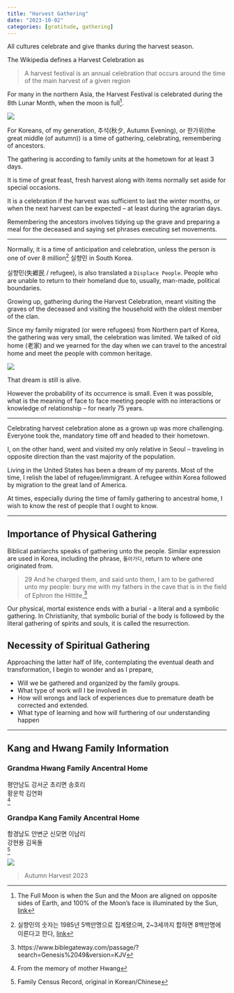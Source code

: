 ```yaml
---
title: "Harvest Gathering"
date: "2023-10-02"
categories: [gratitude, gathering]
---
```


All cultures celebrate and give thanks during the harvest season.

The Wikipedia defines a Harvest Celebration as

> A harvest festival is an annual celebration that occurs around the time of the main harvest of a given region

For many in the northern Asia, the Harvest Festival is celebrated during the 8th Lunar Month, when the moon is full[^1].

[^1]: The Full Moon is when the Sun and the Moon are aligned on opposite sides of Earth, and 100% of the Moon's face is illuminated by the Sun, [link](https://www.timeanddate.com/astronomy/moon/full-moon.html)

![](roof_bw.jpeg)

For Koreans, of my generation, 추석(秋夕, Autumn Evening), or 한가위(the great middle (of autumn)) is a time of gathering, celebrating, remembering of ancestors.

The gathering is according to family units at the hometown for at least 3 days.

It is time of great feast, fresh harvest along with items normally set aside for special occasions.

It is a celebration if the harvest was sufficient to last the winter months, or when the next harvest can be expected -- at least during the agrarian days.

Remembering the ancestors involves tidying up the grave and preparing a meal for the deceased and saying set phrases executing set movements.

------------------------------------------------------------------------

Normally, it is a time of anticipation and celebration, unless the person is one of over 8 million[^2] 실향민 in South Korea.

[^2]: 실향민의 숫자는 1985년 5백만명으로 집계됐으며, 2\~3세까지 합하면 8백만명에 이른다고 한다, [link](https://namu.wiki/w/%EC%8B%A4%ED%96%A5%EB%AF%BC)

실향민(失鄕民 / refugee), is also translated a `Displace People`. People who are unable to return to their homeland due to, usually, man-made, political boundaries.

Growing up, gathering during the Harvest Celebration, meant visiting the graves of the deceased and visiting the household with the oldest member of the clan.

Since my family migrated (or were refugees) from Northern part of Korea, the gathering was very small, the celebration was limited. We talked of old home (老家) and we yearned for the day when we can travel to the ancestral home and meet the people with common heritage.

![](old_home.jpeg)

That dream is still is alive.

However the probability of its occurrence is small. Even it was possible, what is the meaning of face to face meeting people with no interactions or knowledge of relationship -- for nearly 75 years.

------------------------------------------------------------------------

Celebrating harvest celebration alone as a grown up was more challenging. Everyone took the, mandatory time off and headed to their hometown.

I, on the other hand, went and visited my only relative in Seoul -- traveling in opposite direction than the vast majority of the population.

Living in the United States has been a dream of my parents. Most of the time, I relish the label of refugee/immigrant. A refugee within Korea followed by migration to the great land of America.

At times, especially during the time of family gathering to ancestral home, I wish to know the rest of people that I ought to know.

------------------------------------------------------------------------

## Importance of Physical Gathering

Biblical patriarchs speaks of gathering unto the people. Similar expression are used in Korea, including the phrase, `돌아가다`, return to where one originated from.

> 29 And he charged them, and said unto them, I am to be gathered unto my people: bury me with my fathers in the cave that is in the field of Ephron the Hittite,[^3]

[^3]: https://www.biblegateway.com/passage/?search=Genesis%2049&version=KJV

Our physical, mortal existence ends with a burial - a literal and a symbolic gathering. In Christianity, that symbolic burial of the body is followed by the literal gathering of spirits and souls, it is called the resurrection.

## Necessity of Spiritual Gathering

Approaching the latter half of life, contemplating the eventual death and transformation, I begin to wonder and as I prepare,

-   Will we be gathered and organized by the family groups.
-   What type of work will I be involved in
-   How will wrongs and lack of experiences due to premature death be corrected and extended.
-   What type of learning and how will furthering of our understanding happen

------------------------------------------------------------------------

## Kang and Hwang Family Information

### Grandma Hwang Family Ancentral Home

평안남도 강서군 초리면 송호리\
황운학 김연화\
[^4]

[^4]: From the memory of mother Hwang

### Grandpa Kang Family Ancentral Home

함경남도 안변군 신모면 이남리\
강현용 김옥돌\
[^5]

[^5]: Family Census Record, original in Korean/Chinese

![](roof_color.jpeg)

> Autumn Harvest 2023

```{=html}
<script src="https://utteranc.es/client.js"
        repo="https://github.com/spencerirvinereed/blogComment"
        issue-term="pathname"
        theme="github-light"
        crossorigin="anonymous"
        async>
</script>
```
